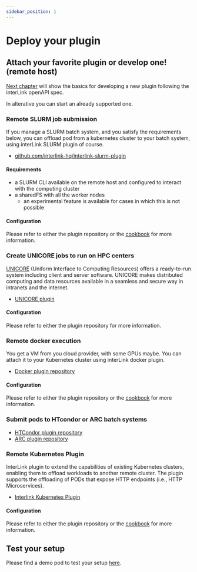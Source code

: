 ```yaml
---
sidebar_position: 1
---
```



# Deploy your plugin

## Attach your favorite plugin or develop one! (remote host)

[Next chapter](./develop-a-plugin) will show the basics for developing a new
plugin following the interLink openAPI spec.

In alterative you can start an already supported one.

### Remote SLURM job submission

If you manage a SLURM batch system, and you satisfy the requirements below, you
can offload pod from a kubernetes cluster to your batch system, using interLink
SLURM plugin of course.

- [github.com/interlink-hq/interlink-slurm-plugin](https://github.com/interlink-hq/interlink-slurm-plugin)

#### Requirements

- a SLURM CLI available on the remote host and configured to interact with the
  computing cluster
- a sharedFS with all the worker nodes
  - an experimental feature is available for cases in which this is not possible

#### Configuration

Please refer to either the plugin repository or the
[cookbook](../cookbook/1-edge.mdx) for more information.

### Create UNICORE jobs to run on HPC centers

[UNICORE](https://www.unicore.eu/) (Uniform Interface to Computing Resources)
offers a ready-to-run system including client and server software. UNICORE makes
distributed computing and data resources available in a seamless and secure way
in intranets and the internet.

- [UNICORE plugin](https://github.com/interlink-hq/interlink-unicore-plugin)

#### Configuration

Please refer to either the plugin repository for more information.

### Remote docker execution

You get a VM from you cloud provider, with some GPUs maybe. You can attach it to
your Kubernetes cluster using interLink docker plugin.

- [Docker plugin repository](https://github.com/interlink-hq/interlink-docker-plugin)

#### Configuration

Please refer to either the plugin repository or the
[cookbook](../cookbook/1-edge.mdx) for more information.

### Submit pods to HTcondor or ARC batch systems

- [HTCondor plugin repository](https://github.com/interlink-hq/interlink-htcondor-plugin)
- [ARC plugin repository](https://github.com/interlink-hq/interlink-arc-plugin)

### Remote Kubernetes Plugin

InterLink plugin to extend the capabilities of existing Kubernetes clusters,
enabling them to offload workloads to another remote cluster. The plugin
supports the offloading of PODs that expose HTTP endpoints (i.e., HTTP
Microservices).

- [Interlink Kubernetes Plugin](https://baltig.infn.it/mgattari/interlink-kubernetes-plugin)

#### Configuration

Please refer to either the plugin repository or the
[cookbook](../cookbook/1-edge.mdx) for more information.

## Test your setup

Please find a demo pod to test your setup
[here](./develop-a-plugin#lets-test-is-out).
